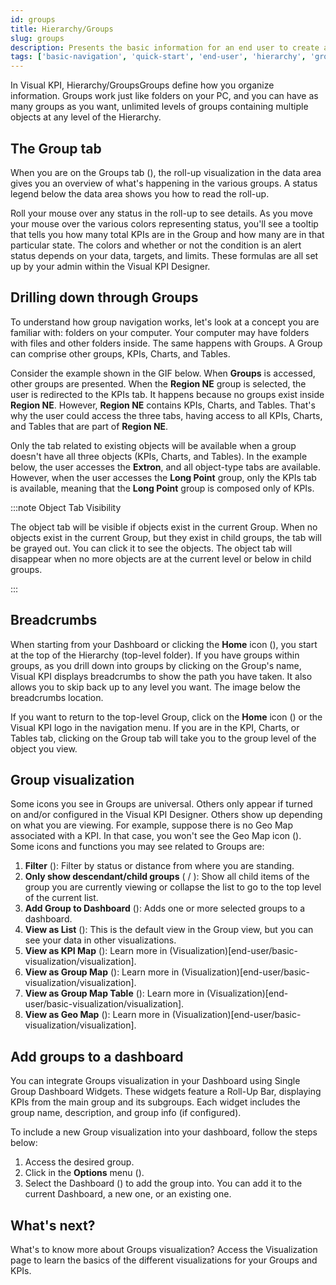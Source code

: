 ```yaml
---
id: groups
title: Hierarchy/Groups
slug: groups
description: Presents the basic information for an end user to create and edit groups in Transpara's Visual KPIs software.
tags: ['basic-navigation', 'quick-start', 'end-user', 'hierarchy', 'groups']
---
```



In Visual KPI, Hierarchy/GroupsGroups define how you organize information. Groups work just like folders on your PC, and you can have as many groups as you want, unlimited levels of groups containing multiple objects at any level of the Hierarchy. 

## The Group tab

When you are on the Groups tab (<SvgFont icon="191"/>), the roll-up visualization in the data area gives you an overview of what's happening in the various groups. A status legend below the data area shows you how to read the roll-up. 

<StylizedImage
  imgURL="img/docs/end-user/basic-navigation/groups/basicnavigation-groups-legend.gif"
  alt="Groups and legend"
/>

Roll your mouse over any status in the roll-up to see details. As you move your mouse over the various colors representing status, you'll see a tooltip that tells you how many total KPIs are in the Group and how many are in that particular state. The colors and whether or not the condition is an alert status depends on your data, targets, and limits. These formulas are all set up by your admin within the Visual KPI Designer.

## Drilling down through Groups 

To understand how group navigation works, let's look at a concept you are familiar with: folders on your computer. Your computer may have folders with files and other folders inside. The same happens with Groups. A Group can comprise other groups, KPIs, Charts, and Tables.

Consider the example shown in the GIF below. When **Groups** is accessed, other groups are presented. When the **Region NE** group is selected, the user is redirected to the KPIs tab. It happens because no groups exist inside **Region NE**. However, **Region NE** contains KPIs, Charts, and Tables. That's why the user could access the three tabs, having access to all KPIs, Charts, and Tables that are part of **Region NE**.

<StylizedImage
  imgURL="img/docs/end-user/basic-navigation/groups/basicnavigation-groups-drill-down.gif"
  alt="Drill down groups"
/>

Only the tab related to existing objects will be available when a group doesn't have all three objects (KPIs, Charts, and Tables). In the example below, the user accesses the **Extron**, and all object-type tabs are available. However, when the user accesses the **Long Point** group, only the KPIs tab is available, meaning that the **Long Point** group is composed only of KPIs.

<StylizedImage
  imgURL="img/docs/end-user/basic-navigation/groups/basicnavigation-groups-without-table.gif"
  alt="Groups without charts and tables"
/>

:::note Object Tab Visibility

The object tab will be visible if objects exist in the current Group. When no objects exist in the current Group, but they exist in child groups, the tab will be grayed out. You can click it to see the objects. The object tab will disappear when no more objects are at the current level or below in child groups. 

:::

## Breadcrumbs

When starting from your Dashboard or clicking the **Home** icon (<SvgFont icon="266"/>), you start at the top of the Hierarchy (top-level folder). If you have groups within groups, as you drill down into groups by clicking on the Group's name, Visual KPI displays breadcrumbs to show the path you have taken. It also allows you to skip back up to any level you want. The image below the breadcrumbs location. 

<StylizedImage
  imgURL="img/docs/end-user/basic-navigation/groups/basicnavigation-groups-breadcrumbs.png"
  alt="Breadcrumbs location"
/>

If you want to return to the top-level Group, click on the **Home** icon (<SvgFont icon="266"/>) or the Visual KPI logo in the navigation menu. If you are in the KPI, Charts, or Tables tab, clicking on the Group tab will take you to the group level of the object you view.

## Group visualization

Some icons you see in Groups are universal. Others only appear if turned on and/or configured in the Visual KPI Designer. Others show up depending on what you are viewing. For example, suppose there is no Geo Map associated with a KPI. In that case, you won't see the Geo Map icon (<SvgFont icon="264"/>). Some icons and functions you may see related to Groups are: 

1. **Filter** (<SvgFont icon="184"/>): Filter by status or distance from where you are standing. 
2. **Only show descendant/child groups** (<SvgFont icon="207"/> / <SvgFont icon="208"/>): Show all child items of the group you are currently viewing or collapse the list to go to the top level of the current list. 
3. **Add Group to Dashboard** (<SvgFont icon="115"/>): Adds one or more selected groups to a dashboard.
4. **View as List** (<SvgFont icon="206"/>): This is the default view in the Group view, but you can see your data in other visualizations. 
5. **View as KPI Map** (<SvgFont icon="5"/>): Learn more in (Visualization)[end-user/basic-visualization/visualization]. 
6. **View as Group Map** (<SvgFont icon="141"/>): Learn more in (Visualization)[end-user/basic-visualization/visualization]. 
7. **View as Group Map Table** (<SvgFont icon="21"/>): Learn more in (Visualization)[end-user/basic-visualization/visualization]. 
8. **View as Geo Map** (<SvgFont icon="264"/>): Learn more in (Visualization)[end-user/basic-visualization/visualization].  

## Add groups to a dashboard

You can integrate Groups visualization in your Dashboard using Single Group Dashboard Widgets. These widgets feature a Roll-Up Bar, displaying KPIs from the main group and its subgroups. Each widget includes the group name, description, and group info (if configured).

<StylizedImage
  imgURL="img/docs/end-user/basic-navigation/groups/basicnavigation-visualization-groupondashboard.png"
  alt="Add groups to the dashboard"
/>

To include a new Group visualization into your dashboard, follow the steps below:

1. Access the desired group.
2. Click in the **Options** menu (<SvgFont icon="188"/>).
3. Select the Dashboard (<SvgFont icon="115"/>) to add the group into. You can add it to the current Dashboard, a new one, or an existing one.

## What's next? 

What's to know more about Groups visualization? Access the Visualization page to learn the basics of the different visualizations for your Groups and KPIs.